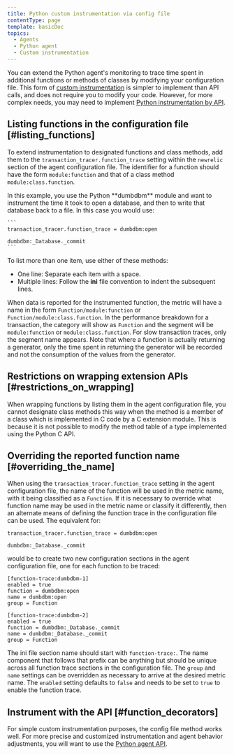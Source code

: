 ```yaml
---
title: Python custom instrumentation via config file
contentType: page
template: basicDoc
topics:
  - Agents
  - Python agent
  - Custom instrumentation
---
```


You can extend the Python agent's monitoring to trace time spent in additional functions or methods of classes by modifying your configuration file. This form of [custom instrumentation](/docs/python/python-custom-instrumentation) is simpler to implement than API calls, and does not require you to modify your code. However, for more complex needs, you may need to implement [Python instrumentation by API](/docs/python/python-instrumentation-by-api).

## Listing functions in the configuration file [#listing_functions]

To extend instrumentation to designated functions and class methods, add them to the `transaction_tracer.function_trace` setting within the `newrelic` section of the agent configuration file. The identifier for a function should have the form `module:function` and that of a class method `module:class.function`.

<CollapserGroup>
  <Collapser
    id="dumdbm-example"
    title="Using dumbdbm"
  >
    In this example, you use the Python **dumbdbm** module and want to instrument the time it took to open a database, and then to write that database back to a file. In this case you would use:

    ```
    transaction_tracer.function_trace = dumbdbm:open
                                                   dumbdbm:_Database._commit
    ```
  </Collapser>
</CollapserGroup>

To list more than one item, use either of these methods:

* One line: Separate each item with a space.
* Multiple lines: Follow the **ini** file convention to indent the subsequent lines.

When data is reported for the instrumented function, the metric will have a name in the form `Function/module:function` or `Function/module:class.function`. In the performance breakdown for a transaction, the category will show as `Function` and the segment will be `module:function` or `module:class.function`. For slow transaction traces, only the segment name appears. Note that where a function is actually returning a generator, only the time spent in returning the generator will be recorded and not the consumption of the values from the generator.

## Restrictions on wrapping extension APIs [#restrictions_on_wrapping]

When wrapping functions by listing them in the agent configuration file, you cannot designate class methods this way when the method is a member of a class which is implemented in C code by a C extension module. This is because it is not possible to modify the method table of a type implemented using the Python C API.

## Overriding the reported function name [#overriding_the_name]

When using the `transaction_tracer.function_trace` setting in the agent configuration file, the name of the function will be used in the metric name, with it being classified as a `Function`. If it is necessary to override what function name may be used in the metric name or classify it differently, then an alternate means of defining the function trace in the configuration file can be used. The equivalent for:

```
transaction_tracer.function_trace = dumbdbm:open
                                               dumbdbm:_Database._commit
```

would be to create two new configuration sections in the agent configuration file, one for each function to be traced:

```
[function-trace:dumbdbm-1]
enabled = true
function = dumbdbm:open
name = dumbdbm:open
group = Function

[function-trace:dumbdbm-2]
enabled = true
function = dumbdbm:_Database._commit
name = dumbdbm:_Database._commit
group = Function
```

The ini file section name should start with `function-trace:`. The name component that follows that prefix can be anything but should be unique across all function trace sections in the configuration file. The `group` and `name` settings can be overridden as necessary to arrive at the desired metric name. The `enabled` setting defaults to `false` and needs to be set to `true` to enable the function trace.

## Instrument with the API [#function_decorators]

For simple custom instrumentation purposes, the config file method works well. For more precise and customized instrumentation and agent behavior adjustments, you will want to use the [Python agent API](/docs/agents/python-agent/api/python-agent-api-guide).

